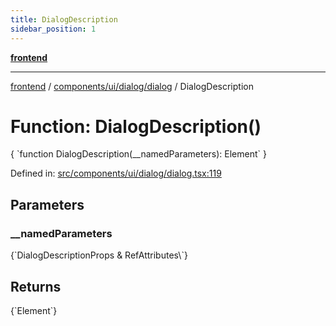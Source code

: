 ```yaml
---
title: DialogDescription
sidebar_position: 1
---
```



[**frontend**](../../../../..)

***

[frontend](../../../../..) / [components/ui/dialog/dialog](..) / DialogDescription

# Function: DialogDescription()

<CodeBlock language="ts">
{ `function DialogDescription(__namedParameters): Element` }
</CodeBlock>

Defined in: [src/components/ui/dialog/dialog.tsx:119](https://github.com/svsticky/CommitteeClash/blob/cf8a63ee123fe6ef8b9cc633622ca8c3bc6fa48a/frontend/src/components/ui/dialog/dialog.tsx#L119)

## Parameters

### \_\_namedParameters
<CodeBlock language="ts">
{`DialogDescriptionProps & RefAttributes\<HTMLParagraphElement\>`}
</CodeBlock>

## Returns
<CodeBlock language="ts">
{`Element`}
</CodeBlock>